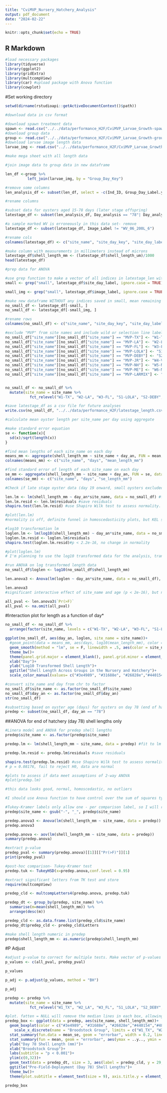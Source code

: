 ```yaml
---
title: "CviMVP_Nursery_Hatchery_Analysis"
output: pdf_document
date: "2024-02-22"
---
```


```r
knitr::opts_chunk$set(echo = TRUE)
```

## R Markdown

```r
#load necessary packages
library(tidyverse)
library(ggplot2)
library(gridExtra)
library(multcompView)
library(car) #upload package with Anova function
library(cowplot)
```

#Set working directory
```r
setwd(dirname(rstudioapi::getActiveDocumentContext()$path))
```

```r
#download data in csv format

#download spawn treatment data
spawn <- read.csv("../../data/performance_H2F/CviMVP_Larvae_Growth-spawn_trt.csv")
#download group data
group <- read.csv("../../data/performance_H2F/CviMVP_Larvae_Growth-group.csv")
#download larvae image length data
larvae_img <- read.csv("../../data/performance_H2F/CviMVP_Larvae_Growth-larvae_img.csv")
```

```r
#make mega sheet with all length data

#join image data to group data in new dataframe

len_df <-group %>%
          left_join(larvae_img, by = "Group_Day_Key")

#remove some columns
len_analysis_df <- subset(len_df, select = -c(Ind_ID, Group_Day_Label.y, Image_Key, Img_Notes,SpawnTrt_Key, Filter_size_µm, Sample_count, Group_count, Vial_label, Notes, Survival_rate_perc, Image_num, Num_Larvae_in_img, Hinge_Length_µm, Tank))

#rename columns

```

```r
#subset data for oysters aged 15-78 days (later stage offspring)
latestage_df <- subset(len_analysis_df, Day_analysis == "78"| Day_analysis == "15-21")

#a sample marked WV is erroneously in this data set- remove
latestage_df <- subset(latestage_df, Image_Label != "WV_06_200L_6")

#rename cols
colnames(latestage_df) <- c("site_name", "site_day_key", "site_day_label", "day_trt", "day_an", "day", "date", "image_label", "shell_length_um")

#make column with measurements in millimeters instead of microns
latestage_df$shell_length_mm <- (latestage_df$shell_length_um)/1000
head(latestage_df)
```

```r
#prep data for ANOVA

#use grep function to make a vector of all indices in latestage_len with the phrase "small" in them, ignore.case=TRUE means query is not case sensitive. Samples marked "small" were collected at the same time as eyed stage oysters between days 15-21, and these "small" samples never developed to the eyed stage.
small <- grep("small", latestage_df$site_day_label, ignore.case = TRUE)

small_img <- grep("small", latestage_df$image_label, ignore.case = TRUE)

#make new dataframe WITHOUT any indices saved in small, mean remaining data are everything except small larvae
no_small_df <- latestage_df[-small, ]
no_small_df <- latestage_df[-small_img, ]

#rename rows
colnames(no_small_df) <- c("site_name", "site_day_key", "site_day_label", "day_trt", "day_an", "day", "date", "image_label", "shell_length_um", "shell_length_mm")

#exclude "MVP" from site names and include wild or selection line label
no_small_df["site_name"][no_small_df["site_name"] == "MVP-TX"] <- "W1-TX"
no_small_df["site_name"][no_small_df["site_name"] == "MVP-LA"] <- "W2-LA"
no_small_df["site_name"][no_small_df["site_name"] == "MVP-FL"] <- "W3-FL"
no_small_df["site_name"][no_small_df["site_name"] == "MVP-LOLA"] <- "S1-LOLA"
no_small_df["site_name"][no_small_df["site_name"] == "MVP-DEBY"] <- "S2-DEBY"
no_small_df["site_name"][no_small_df["site_name"] == "MVP-JR"] <- "W4-VA"
no_small_df["site_name"][no_small_df["site_name"] == "MVP-NH"] <- "W5-NH"
no_small_df["site_name"][no_small_df["site_name"] == "MVP-ME"] <- "W6-ME"
no_small_df["site_name"][no_small_df["site_name"] == "MVP-LARMIX"] <- "H1-LARMIX"


no_small_df <- no_small_df %>% 
  mutate(site_name = site_name %>% 
           fct_relevel("W1-TX", "W2-LA", "W3-FL", "S1-LOLA", "S2-DEBY", "W4-VA", "W5-NH", "W6-ME", "H1-LARMIX"))

#save latestage_df as a csv file for future analyses
write.csv(no_small_df, "../../data/performance_H2F/latestage_length.csv")

```


```r
#calculate mean oyster length per site_name per day using aggregate

#make standard error equation
se <- function(x){
  sd(x)/sqrt(length(x))
}

#find mean lengths of each site_name on each day
means_mm <- aggregate(shell_length_mm ~ site_name + day_an, FUN = mean, data = no_small_df)
colnames(means_mm) <- c("site_name", "days", "mean_length_mm")

#find standard error of length of each site_name on each day
se_mm <- aggregate(shell_length_mm ~ site_name + day_an, FUN = se, data = no_small_df)
colnames(se_mm) <- c("site_name", "days", "se_length_mm")
```

```r
#Check if late stage oyster data (day 19 onward, small oysters excluded) match assumptions of ANOVA

len.lm <- lm(shell_length_mm ~ day_an*site_name, data = no_small_df) #fit to lm
len.lm.resid <- len.lm$residuals #save residuals
shapiro.test(len.lm.resid) #use Shapiro Wilk test to assess normality. p <2.2e-16, data is not normal

#plot(len.lm)
#normality is off, definite funnel in homoscedasticity plots, but KEL said to expect that what with the range of values in this data between ages.

#log10 transformation lm
loglen.lm <- lm(log10(shell_length_mm) ~ day_an*site_name, data = no_small_df)
loglen.lm.resid <- loglen.lm$residuals
shapiro.test(loglen.lm.resid)#p < 2.2e-16, no change in normality

#plot(loglen.lm)
# I'm planning to use the log10 transformed data for the analysis, transformations helped get rid of some of the funneling of homoscedasticity, normality is still off, but it's not much different from non-transformed data. No outliers in either model.

#run ANOVA on log transformed length data
no_small_df$loglen <- log10(no_small_df$shell_length_mm)

len.anova3 <- Anova(lm(loglen ~ day_an*site_name, data = no_small_df), type = 3)

len.anova3
#significant interactive effect of site_name and age (p < 2e-16), but no significant effect of site_name on its own (0.1978)

all_pval <- len.anova3$`Pr(>F)`
all_pval <- na.omit(all_pval)
```

#Interaction plot for length as a function of day*
```r
no_small_df <- no_small_df %>% 
  arrange(factor(site_name, levels = c("W1-TX", "W2-LA", "W3-FL", "S1-LOLA", "S2-DEBY", "W4-VA", "W5-NH", "W6-ME", "H1-LARMIX")))

ggplot(no_small_df, aes(day_an, loglen, site_name = site_name))+
  #geom_point(data = means_mm, aes(days, log10(mean_length_mm), color = site_name))+
  geom_smooth(method = "lm", se = F, linewidth = .5, aes(color = site_name))+
  theme_bw()+
  theme(panel.grid.major = element_blank(), panel.grid.minor = element_blank())+
  xlab("Day")+
  ylab("Log10 Transformed Shell Length")+
  ggtitle("Shell Length Across Groups in the Nursery and Hatchery")+
  scale_color_manual(values= c("#3e4989", "#31688e", "#26828e","#440154","#482878", "#1f9e89", "#35b779", "#6ece58", "#fde725"))
```

```r
#convert site_name and day from chr to factor
no_small_df$site_name <- as.factor(no_small_df$site_name)
no_small_df$day_an <- as.factor(no_small_df$day_an)
str(no_small_df)

#subsetting based on oyster age (days) for oysters on day 78 (end of hatchery stage, pre field deployment (pre-dep))
predep <- subset(no_small_df, day_an == "78")
```

##ANOVA for end of hatchery (day 78) shell lengths only
```r
#Linera model and ANOVA for predep shell lengths
predep$site_name <- as.factor(predep$site_name)

predep.lm <- lm(shell_length_mm ~ site_name, data = predep) #fit to lm

predep.lm.resid <- predep.lm$residuals #save residuals

shapiro.test(predep.lm.resid) #use Shapiro Wilk test to assess normality
# p = 0.08176, fail to reject H0, data are normal

#plots to assess if data meet assumptions of 2-way ANOVA
#plot(predep.lm)

#this data looks good, normal, homoscedastic, no outliers

#I should use Anova function to have control over the sum of squares type, but Tukey Kramer test won't run on an Anova object, only aov. Both functions produce the same p-value, so I am going to stick with the aov function for the TK test.

#Tukey-Kramer labels only allow one - per comparison label, so I will replace the - with _
predep$site_name <- gsub("-", "_", predep$site_name)

predep.anova3 <- Anova(lm(shell_length_mm ~ site_name, data = predep))
predep.anova3

predep.anova <- aov(lm(shell_length_mm ~ site_name, data = predep))
summary(predep.anova) 

#extract p-value
predep_pval <- summary(predep.anova)[[1]][["Pr(>F)"]][1]
print(predep_pval)

#post-hoc comparison- Tukey-Kramer test
predep.tuk <- TukeyHSD(x=predep.anova,conf.level = 0.95)

#extract significant letters from TK test and store
require(multcompView)

predep_cld <- multcompLetters4(predep.anova, predep.tuk)

predep_dt <- group_by(predep, site_name) %>%
  summarise(m=mean(shell_length_mm)) %>%
  arrange(desc(m))

predep_cld <- as.data.frame.list(predep_cld$site_name)
predep_dt$predep_cld <- predep_cld$Letters

#make shell length numeric in predep
predep$shell_length_mm <- as.numeric(predep$shell_length_mm)
```

#P Adjust
```r
#adjust p-value to correct for multiple tests. Make vector of p-values from each ANOVA
p_values <- c(all_pval, predep_pval)

p_values

p_adj <- p.adjust(p_values, method = "BH")

p_adj

```


```r
predep <- predep %>% 
  mutate(site_name = site_name %>% 
           fct_relevel("W1_TX", "W2_LA", "W3_FL", "S1_LOLA", "S2_DEBY", "W4_VA", "W5_NH", "W6_ME", "H1_LARMIX"))

#plot. fatten = NULL will remove the median lines in each box, allowing me to display the mean instead. Making fatten = NULL will result in warning messages, but that's ok.
predep_box <- ggplot(data = predep, aes(site_name, shell_length_mm))+
  geom_boxplot(color = c("#3e4989", "#31688e", "#26828e","#440154","#482878", "#1f9e89", "#35b779", "#6ece58", "#fde725"), fill = c("#3e4989", "#31688e", "#26828e","#440154","#482878", "#1f9e89", "#35b779", "#6ece58", "#fde725"), linewidth = .2, fatten = NULL)+
    scale_x_discrete(name = "Broodstock Group", limits = c("W1_TX", "W2_LA","W3_FL", "S1_LOLA", "S2_DEBY", "W4_VA", "W5_NH", "W6_ME", "H1_LARMIX"), labels = c("W1-TX","W2-LA","W3-FL", "S1-LOLA", "S2-DEBY", "W4-VA", "W5-NH", "W6-ME", "H1-LARMIX"))+
  stat_summary(fun.data = mean_se, geom = "errorbar", width = 0.2, linewidth = .4, color = c("white", "white", "white", "white", "white", "black", "black", "black", "black"))+
  stat_summary(fun = mean, geom = "errorbar", aes(ymax = ..y.., ymin = ..y..), width = 0.75, size = .4, linetype = "solid", color = c("white", "white", "white", "white", "white", "black", "black", "black", "black"))+
  ylab("Day 78 Shell Length (mm)")+
  xlab("Broodstock Group")+
  labs(subtitle = "p < 0.001")+
  ylim(c(0,32))+
  geom_text(data = predep_dt, size = 3, aes(label = predep_cld, y = 29, x = site_name), vjust = -0.5)+
  ggtitle("Pre-Field-Deployment (Day 78) Shell Lengths")+
  theme_bw()+
  theme(plot.subtitle = element_text(size = 9), axis.title.y = element_text(size = 11), axis.title.x = element_text(size = 11), panel.grid.major = element_blank(), panel.grid.minor = element_blank())

predep_box
```

